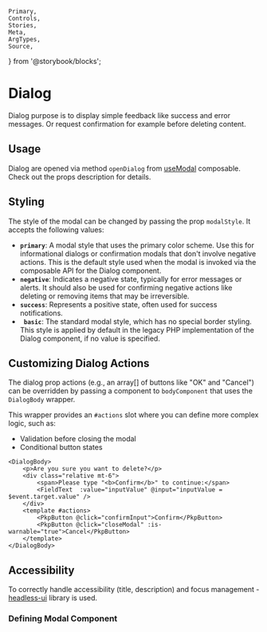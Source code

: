 	Primary,
	Controls,
	Stories,
	Meta,
	ArgTypes,
	Source,
} from '@storybook/blocks';

<Meta of={DialogStories} />

# Dialog

Dialog purpose is to display simple feedback like success and error messages. Or request confirmation for example before deleting content.

## Usage

Dialog are opened via method `openDialog` from [useModal](../?path=/docs/composables-usemodal--docs#opensidemodal) composable. Check out the props description for details.

## Styling

The style of the modal can be changed by passing the prop `modalStyle`. It accepts the following values:

- **`primary`**: A modal style that uses the primary color scheme. Use this for informational dialogs or confirmation modals that don't involve negative actions. This is the default style used when the modal is invoked via the composable API for the Dialog component.
- **`negative`**: Indicates a negative state, typically for error messages or alerts. It should also be used for confirming negative actions like deleting or removing items that may be irreversible.
- **`success`**: Represents a positive state, often used for success notifications.
- **` basic`**: The standard modal style, which has no special border styling. This style is applied by default in the legacy PHP implementation of the Dialog component, if no value is specified.

## Customizing Dialog Actions

The dialog prop actions (e.g., an array[] of buttons like "OK" and "Cancel") can be overridden by passing a component to `bodyComponent` that uses the `DialogBody` wrapper.

This wrapper provides an `#actions` slot where you can define more complex logic, such as:

- Validation before closing the modal
- Conditional button states

```vue
<DialogBody>
	<p>Are you sure you want to delete?</p>
	<div class="relative mt-6">
		<span>Please type "<b>Confirm</b>" to continue:</span>
		<FieldText  :value="inputValue" @input="inputValue = $event.target.value" />
	</div>
	<template #actions>
		<PkpButton @click="confirmInput">Confirm</PkpButton>
		<PkpButton @click="closeModal" :is-warnable="true">Cancel</PkpButton>
	</template>
</DialogBody>
```

## Accessibility

To correctly handle accessibility (title, description) and focus management - [headless-ui](https://headlessui.com) library is used.

### Defining Modal Component

<ArgTypes of={Dialog} />

<Stories />
